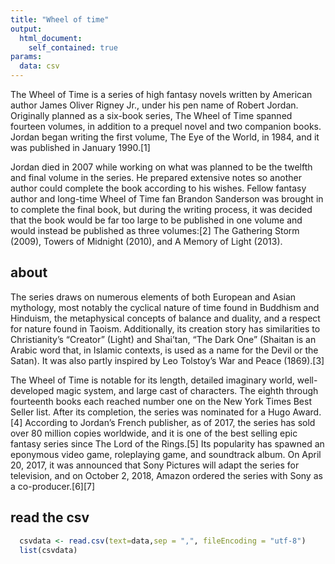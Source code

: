 ```yaml
---
title: "Wheel of time"
output:
  html_document:
    self_contained: true
params:
  data: csv
---
```


The Wheel of Time is a series of high fantasy novels written by American author James Oliver Rigney Jr., under his pen name of Robert Jordan. Originally planned as a six-book series, The Wheel of Time spanned fourteen volumes, in addition to a prequel novel and two companion books. Jordan began writing the first volume, The Eye of the World, in 1984, and it was published in January 1990.[1]

Jordan died in 2007 while working on what was planned to be the twelfth and final volume in the series. He prepared extensive notes so another author could complete the book according to his wishes. Fellow fantasy author and long-time Wheel of Time fan Brandon Sanderson was brought in to complete the final book, but during the writing process, it was decided that the book would be far too large to be published in one volume and would instead be published as three volumes:[2] The Gathering Storm (2009), Towers of Midnight (2010), and A Memory of Light (2013).

<!-- more -->


## about
The series draws on numerous elements of both European and Asian mythology, most notably the cyclical nature of time found in Buddhism and Hinduism, the metaphysical concepts of balance and duality, and a respect for nature found in Taoism. Additionally, its creation story has similarities to Christianity's "Creator" (Light) and Shai'tan, "The Dark One" (Shaitan is an Arabic word that, in Islamic contexts, is used as a name for the Devil or the Satan). It was also partly inspired by Leo Tolstoy's War and Peace (1869).[3]


The Wheel of Time is notable for its length, detailed imaginary world, well-developed magic system, and large cast of characters. The eighth through fourteenth books each reached number one on the New York Times Best Seller list. After its completion, the series was nominated for a Hugo Award.[4] According to Jordan's French publisher, as of 2017, the series has sold over 80 million copies worldwide, and it is one of the best selling epic fantasy series since The Lord of the Rings.[5] Its popularity has spawned an eponymous video game, roleplaying game, and soundtrack album. On April 20, 2017, it was announced that Sony Pictures will adapt the series for television, and on October 2, 2018, Amazon ordered the series with Sony as a co-producer.[6][7]

## read the csv
```r
  csvdata <- read.csv(text=data,sep = ",", fileEncoding = "utf-8")
  list(csvdata)
```
